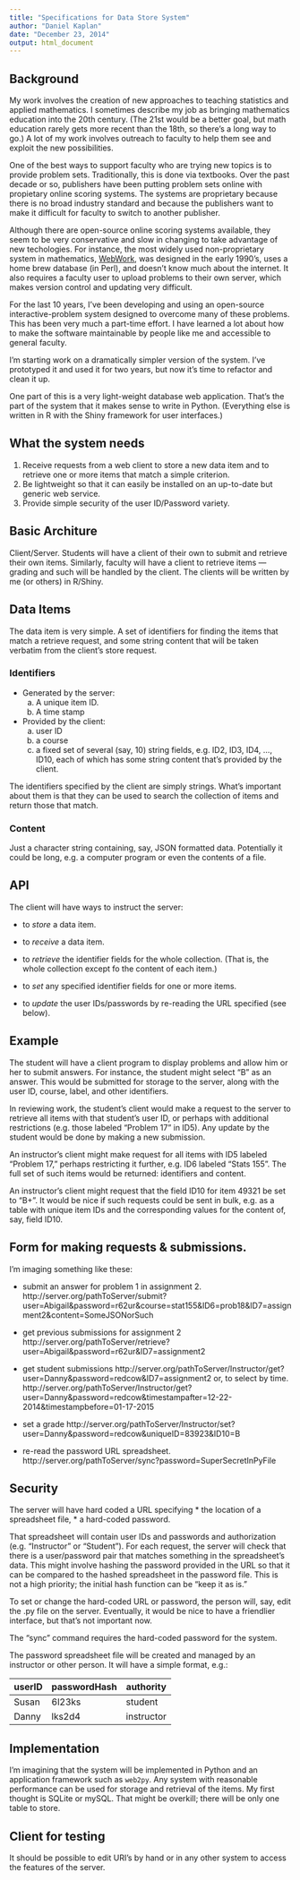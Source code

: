 ```yaml
---
title: "Specifications for Data Store System"
author: "Daniel Kaplan"
date: "December 23, 2014"
output: html_document
---
```


## Background

My work involves the creation of new approaches to teaching statistics and applied mathematics.  I sometimes describe my job as bringing mathematics education into the 20th century.  (The 21st would be a better goal, but math education rarely gets more recent than the 18th, so there's a long way to go.)  A lot of my work involves outreach to faculty to help them see and exploit the new possibilities.

One of the best ways to support faculty who are trying new topics is to provide problem sets.  Traditionally, this is done via textbooks.  Over the past decade or so, publishers have been putting problem sets online with propietary online scoring systems.  The systems are proprietary because there is no broad industry standard and because the publishers want to make it difficult for faculty to switch to another publisher.

Although there are open-source online scoring systems available, they seem to be very conservative and slow in changing to take advantage of new techologies.  For instance, the most widely used non-proprietary system in mathematics, [WebWork](http://webwork.maa.org/), was designed in the early 1990's, uses a home brew database (in Perl), and doesn't know much about the internet. It also requires a faculty user to upload problems to their own server, which makes version control and updating very difficult.

For the last 10 years, I've been developing and using an open-source interactive-problem system designed to overcome many of these problems.  This has been very much a part-time effort. I have learned a lot about how to make the software maintainable by people like me and accessible to general faculty.

I'm starting work on a dramatically simpler version of the system. I've prototyped it and used it for two years, but now it's time to refactor and clean it up.  

One part of this is a very light-weight database web application.  That's the part of the system that it makes sense to write in Python.  (Everything else is written in R with the Shiny framework for user interfaces.)

## What the system needs

1. Receive requests from a web client to store a new data item and to retrieve one or more items that match a simple criterion.
#. Be lightweight so that it can easily be installed on an up-to-date but generic web service.  
#. Provide simple security of the user ID/Password variety.


## Basic Architure

Client/Server.  Students will have a client of their own to submit and retrieve their own items.  Similarly, faculty will have a client to retrieve items --- grading and such will be handled by the client.  The clients will be written by me (or others) in R/Shiny.

## Data Items

The data item is very simple.  A set of identifiers for finding the items that match a retrieve request, and some string content that will be taken verbatim from the client's store request.

### Identifiers

* Generated by the server:
    a. A unique item ID.
    #. A time stamp
* Provided by the client: 
    a. user ID
    #. a course
    #. a fixed set of several (say, 10) string fields, e.g. ID2, ID3, ID4, ..., ID10, each of which has some string content that's provided by the client. 
    
The identifiers specified by the client are simply strings. What's important about them is that they can be used to search the collection of items and return those that match.

### Content

Just a character string containing, say, JSON formatted data.  Potentially it could be long, e.g. a computer program or even the contents of a file. 
    
## API

The client will have ways to instruct the server:

* to *store* a data item.

* to *receive* a data item.

* to *retrieve* the identifier fields for the whole collection. (That is, the whole collection except fo the content of each item.)

* to *set* any specified identifier fields for one or more items. 

* to *update* the user IDs/passwords by re-reading the URL specified (see below).

## Example

The student will have a client program to display problems and allow him or her to submit answers.  For instance, the student might select "B" as an answer.  This would be submitted for storage to the server, along with the user ID, course, label, and other identifiers.

In reviewing work, the student's client would make a request to the server to retrieve all items with that student's user ID, or perhaps with additional restrictions (e.g. those labeled "Problem 17" in ID5). Any update by the student would be done by making a new submission.

An instructor's client might make request for all items with ID5 labeled "Problem 17," perhaps restricting it further, e.g. ID6 labeled "Stats 155".  The full set of such items would be returned: identifiers and content.

An instructor's client might request that the field ID10 for item 49321 be set to "B+".  It would be nice if such requests could be sent in bulk, e.g. as a table with unique item IDs and the corresponding values for the content of, say, field ID10.

## Form for making requests & submissions.

I'm imaging something like these:

* submit an answer for problem 1 in assignment 2.
    http://server.org/pathToServer/submit?user=Abigail&password=r62ur&course=stat155&ID6=prob18&ID7=assignment2&content=SomeJSONorSuch

* get previous submissions for assignment 2
    http://server.org/pathToServer/retrieve?user=Abigail&password=r62ur&ID7=assignment2

* get student submissions
    http://server.org/pathToServer/Instructor/get?user=Danny&password=redcow&ID7=assignment2
or, to select by time.
    http://server.org/pathToServer/Instructor/get?user=Danny&password=redcow&timestampafter=12-22-2014&timestampbefore=01-17-2015

* set a grade
    http://server.org/pathToServer/Instructor/set?user=Danny&password=redcow&uniqueID=83923&ID10=B
    
* re-read the password URL spreadsheet.
    http://server.org/pathToServer/sync?password=SuperSecretInPyFile

## Security

The server will have hard coded a URL specifying 
* the location of a spreadsheet file, 
* a hard-coded password.  

That spreadsheet will contain user IDs and passwords and authorization (e.g. "Instructor" or "Student").  For each request, the server will check that there is a user/password pair that matches something in the spreadsheet's data. This might involve hashing the password provided in the URL so that it can be compared to the hashed spreadsheet in the password file.  This is not a high priority; the initial hash function can be "keep it as is."

To set or change the hard-coded URL or password, the person will, say, edit the .py file on the server.  Eventually, it would be nice to have a friendlier interface, but that's not important now.

The "sync" command requires the hard-coded password for the system.

The password spreadsheet file will be created and managed by an instructor or other person.  It will have a simple format, e.g.:

userID | passwordHash | authority 
-------|--------------|------------
Susan  | 6l23ks       | student
Danny  | lks2d4       | instructor

## Implementation

I'm imagining that the system will be implemented in Python and an application framework such as `web2py`.  Any system with reasonable performance can be used for storage and retrieval of the items.  My first thought is SQLite or mySQL.  That might be overkill; there will be only one table to store.

## Client for testing

It should be possible to edit URI's by hand or in any other system to access the features of the server.


